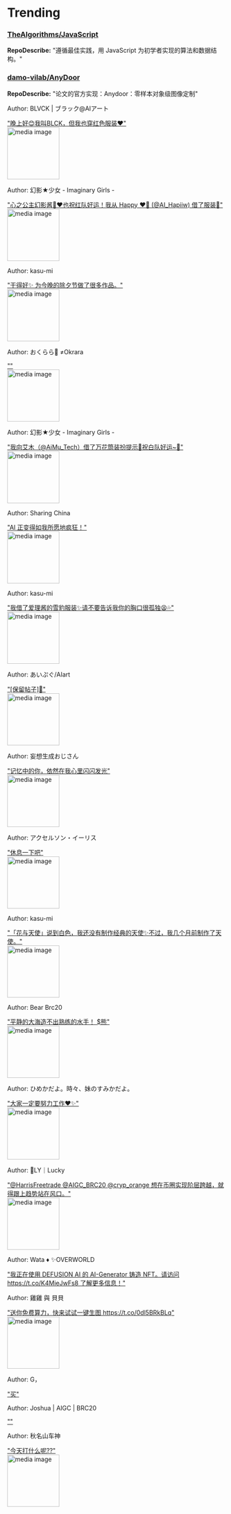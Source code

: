 
# Trending

### [TheAlgorithms/JavaScript](https://github.com/TheAlgorithms/JavaScript)
**RepoDescribe:** "遵循最佳实践，用 JavaScript 为初学者实现的算法和数据结构。"
  

### [damo-vilab/AnyDoor](https://github.com/damo-vilab/AnyDoor)
**RepoDescribe:** "论文的官方实现：Anydoor：零样本对象级图像定制"
  

<TwoColumnLayout>
  <div>
    <p>Author: BLVCK | ブラック@AIアート</p>
    <a href="https://twitter.com/blvck_ai/status/1737398014095093990">"晚上好😊我叫BLCK，但我也穿红色服装♥️"</a>
  </div>
  <img width="120" src="https://pbs.twimg.com/media/GBx6SJLacAAJbIt.jpg" alt="media image" />
</TwoColumnLayout>
  

<TwoColumnLayout>
  <div>
    <p>Author: 幻影★少女 - Imaginary Girls -</p>
    <a href="https://twitter.com/geneishojo/status/1737316414888018304">"心之公主幻影酱👸❤️也祝红队好运！我从 Happy ❤️‍🔥 (@AI_Hapiiw) 借了服装👗"</a>
  </div>
  <img width="120" src="https://pbs.twimg.com/media/GBwwEf_bcAAfGbC.jpg" alt="media image" />
</TwoColumnLayout>
  

<TwoColumnLayout>
  <div>
    <p>Author: kasu-mi</p>
    <a href="https://twitter.com/kasu_mi_ai/status/1737387893126246907">"干得好✨ 为今晚的除夕节做了很多作品。"</a>
  </div>
  <img width="120" src="https://pbs.twimg.com/media/GBxxE0qaoAAzTUV.jpg" alt="media image" />
</TwoColumnLayout>
  

<TwoColumnLayout>
  <div>
    <p>Author: おくらら🍡 ≠Okrara</p>
    <a href="https://twitter.com/okuratarou3/status/1737267769463492966">""</a>
  </div>
  <img width="120" src="https://pbs.twimg.com/media/GBwBoTfbQAAe-wl.jpg" alt="media image" />
</TwoColumnLayout>
  

<TwoColumnLayout>
  <div>
    <p>Author: 幻影★少女 - Imaginary Girls -</p>
    <a href="https://twitter.com/geneishojo/status/1737310757157732511">"我向艾木（@AiMu_Tech）借了万花筒装扮提示👗祝白队好运~🤍"</a>
  </div>
  <img width="120" src="https://pbs.twimg.com/media/GBwq7N-agAAgkHX.jpg" alt="media image" />
</TwoColumnLayout>
  

<TwoColumnLayout>
  <div>
    <p>Author: Sharing China</p>
    <a href="https://twitter.com/GaoApril37441/status/1737313731447767060">"AI 正变得如我所愿地疯狂！"</a>
  </div>
  <img width="120" src="https://pbs.twimg.com/ext_tw_video_thumb/1737313539378057216/pu/img/fsgfZRm_QsAvOj68.jpg" alt="media image" />
</TwoColumnLayout>
  

<TwoColumnLayout>
  <div>
    <p>Author: kasu-mi</p>
    <a href="https://twitter.com/kasu_mi_ai/status/1737311724209103190">"我借了爱理酱的雪豹服装✨请不要告诉我你的胸口很孤独😫💦"</a>
  </div>
  <img width="120" src="https://pbs.twimg.com/media/GBwrzVSbIAAugMu.jpg" alt="media image" />
</TwoColumnLayout>
  

<TwoColumnLayout>
  <div>
    <p>Author: あいぷぐ/AIart</p>
    <a href="https://twitter.com/PinUpGirl_AI/status/1737306837215567916">"[保留帖子]🤍"</a>
  </div>
  <img width="120" src="https://pbs.twimg.com/media/GBqwpuxbcAAy1Md.jpg" alt="media image" />
</TwoColumnLayout>
  

<TwoColumnLayout>
  <div>
    <p>Author: 妄想生成おじさん</p>
    <a href="https://twitter.com/mousou_ai_oj/status/1737310428458569932">"记忆中的你，依然在我心里闪闪发光"</a>
  </div>
  <img width="120" src="https://pbs.twimg.com/media/GBwqjr5awAAnPEJ.jpg" alt="media image" />
</TwoColumnLayout>
  

<TwoColumnLayout>
  <div>
    <p>Author: アクセルソン・イーリス</p>
    <a href="https://twitter.com/Axelson999/status/1737349610551509385">"休息一下吧"</a>
  </div>
  <img width="120" src="https://pbs.twimg.com/media/GBt3PHcbsAAv6IY.jpg" alt="media image" />
</TwoColumnLayout>
  

<TwoColumnLayout>
  <div>
    <p>Author: kasu-mi</p>
    <a href="https://twitter.com/kasu_mi_ai/status/1737314044238065669">"「花与天使」说到白色，我还没有制作经典的天使✨不过，我几个月前制作了天使。"</a>
  </div>
  <img width="120" src="https://pbs.twimg.com/media/GBwt5xqbYAAYvZa.jpg" alt="media image" />
</TwoColumnLayout>
  

<TwoColumnLayout>
  <div>
    <p>Author: Bear Brc20</p>
    <a href="https://twitter.com/BearBRC20EN/status/1737362939806699671">"平静的大海造不出熟练的水手！ $熊"</a>
  </div>
  <img width="120" src="https://pbs.twimg.com/media/GBxZQ9XbYAAO9sJ.jpg" alt="media image" />
</TwoColumnLayout>
  

<TwoColumnLayout>
  <div>
    <p>Author: ひめかだよ。時々、妹のすみかだよ。</p>
    <a href="https://twitter.com/Himeka_hime_ai/status/1737355307406463055">"大家一定要努力工作❤️✨"</a>
  </div>
  <img width="120" src="https://pbs.twimg.com/media/GBxTa5ma8AAQcbf.jpg" alt="media image" />
</TwoColumnLayout>
  

<TwoColumnLayout>
  <div>
    <p>Author: 🔴LY｜Lucky</p>
    <a href="https://twitter.com/LYonly0322/status/1737366317668450307">"@HarrisFreetrade @AIGC_BRC20 @cryp_orange 想在币圈实现阶层跨越，就得跟上趋势站在风口。"</a>
  </div>
  <img width="120" src="https://pbs.twimg.com/media/GBxddGQaMAAvLO0.jpg" alt="media image" />
</TwoColumnLayout>
  

<TwoColumnLayout>
  <div>
    <p>Author: Wata ♦️ ✨OVERWORLD</p>
    <a href="https://twitter.com/russher24/status/1737374314121621841">"我正在使用 DEFUSION AI 的 AI-Generator 铸造 NFT。请访问 https://t.co/K4MieJwFs8 了解更多信息！"</a>
  </div>
  <div></div>
</TwoColumnLayout>
  

<TwoColumnLayout>
  <div>
    <p>Author: 雞雞 與 貝貝</p>
    <a href="https://twitter.com/UGT7u3un3ZczEvW/status/1737401461888409637">"送你免费算力，快来试试一键生图 https://t.co/0dl5BRkBLq"</a>
  </div>
  <img width="120" src="https://pbs.twimg.com/media/GBx9aehawAAw61X.jpg" alt="media image" />
</TwoColumnLayout>
  

<TwoColumnLayout>
  <div>
    <p>Author: G，</p>
    <a href="https://twitter.com/SYXHYDT/status/1737407132188991807">"买"</a>
  </div>
  <div></div>
</TwoColumnLayout>
  

<TwoColumnLayout>
  <div>
    <p>Author: Joshua | AIGC | BRC20</p>
    <a href="https://twitter.com/huiJoshua17/status/1737369676743856371">""</a>
  </div>
  <div></div>
</TwoColumnLayout>
  

<TwoColumnLayout>
  <div>
    <p>Author: 秋名山车神</p>
    <a href="https://twitter.com/btc2love/status/1737300282118438952">"今天打什么呢??"</a>
  </div>
  <img width="120" src="https://pbs.twimg.com/media/GBwhZkBaQAAL1sr.jpg" alt="media image" />
</TwoColumnLayout>
  